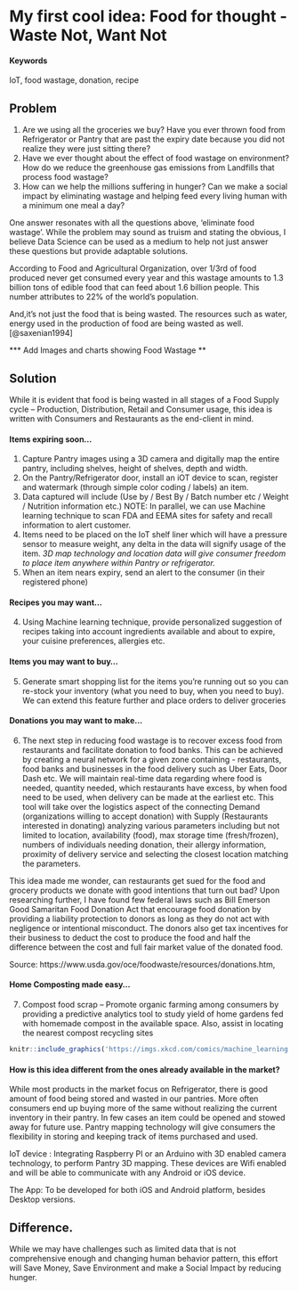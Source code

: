 # My first cool idea: Food for thought - Waste Not, Want Not

#### Keywords {-}

IoT, food wastage, donation, recipe

## Problem

1.  Are we using all the groceries we buy? Have you ever thrown food from Refrigerator or Pantry that are past the expiry date because you did not realize they were just sitting there? 
2.  Have we ever thought about the effect of food wastage on environment? How do we reduce the greenhouse gas emissions from Landfills that process food wastage?
3.  How can we help the millions suffering in hunger? Can we make a social impact by eliminating wastage and helping feed every living human with a minimum one meal a day?  

One answer resonates with all the questions above, ‘eliminate food wastage’. While the problem may sound as truism and stating the obvious, I believe Data Science can be used as a medium to help not just answer these questions but provide adaptable solutions.

According to Food and Agricultural Organization, over 1/3rd of food produced never get consumed every year and this wastage amounts to 1.3 billion tons of edible food that can feed about 1.6 billion people. This number attributes to 22% of the world’s population. 

And,it’s not just the food that is being wasted. The resources such as water, energy used in the production of food are being wasted as well. [@saxenian1994]

*** Add Images and charts showing Food Wastage **

## Solution

While it is evident that food is being wasted in all stages of a Food Supply cycle – Production, Distribution, Retail and Consumer usage, this idea is written with Consumers and Restaurants as the end-client in mind. 

#### Items expiring soon…
1.	 Capture Pantry images using a 3D camera and digitally map the entire pantry, including shelves, height of shelves, depth and width.
2.	 On the Pantry/Refrigerator door, install an iOT device to scan, register and watermark (through simple color coding / labels) an item.
3.	 Data captured will include (Use by / Best By / Batch number etc / Weight / Nutrition information etc.) NOTE: In parallel, we can use Machine learning technique to scan FDA and EEMA sites for safety and recall information to alert customer.
4.	 Items need to be placed on the IoT shelf liner which will have a pressure sensor to measure weight, any delta in the data will signify usage of the item. *3D map technology and location data will give consumer freedom to place item anywhere within Pantry or refrigerator.*
5.	 When an item nears expiry, send an alert to the consumer (in their registered phone)


#### Recipes you may want…
4.	 Using Machine learning technique, provide personalized suggestion of recipes taking into account ingredients available and about to expire, your cuisine preferences, allergies etc.

#### Items you may want to buy…
5.	 Generate smart shopping list for the items you’re running out so you can re-stock your inventory (what you need to buy, when you need to buy). We can extend this feature further and place orders to deliver groceries

#### Donations you may want to make…
6.  The next step in reducing food wastage is to recover excess food from restaurants and facilitate donation to food banks.  This can be achieved by creating a neural network for a given zone containing - restaurants, food banks and businesses in the food delivery such as Uber Eats, Door Dash etc. We will maintain real-time data regarding where food is needed, quantity needed, which restaurants have excess, by when food need to be used, when delivery can be made at the earliest etc. This tool will take over the logistics aspect of the connecting Demand (organizations willing to accept donation) with Supply (Restaurants interested in donating) analyzing various parameters including but not limited to location, availability (food), max storage time (fresh/frozen), numbers of individuals needing donation, their allergy information, proximity of delivery service and selecting the closest location matching the parameters.

This idea made me wonder, can restaurants get sued for the food and grocery products we donate with good intentions that turn out bad? Upon researching further, I have found few federal laws such as Bill Emerson Good Samaritan Food Donation Act that encourage food donation by providing a liability protection to donors as long as they do not act with negligence or intentional misconduct.  The donors also get tax incentives for their business to deduct the cost to produce the food and half the difference between the cost and full fair market value of the donated food.  

Source: https://www.usda.gov/oce/foodwaste/resources/donations.htm, 

#### Home Composting made easy...
7.  Compost food scrap – Promote organic farming among consumers by providing a predictive analytics tool to study yield of home gardens fed with homemade compost in the available space. Also, assist in locating the nearest compost recycling sites
<!-- ...or include images directly from the web. Cite your sources! -->
```r
knitr::include_graphics('https://imgs.xkcd.com/comics/machine_learning.png')
```
 
#### How is this idea different from the ones already available in the market?
While most products in the market focus on Refrigerator, there is good amount of food being stored and wasted in our pantries. More often consumers end up buying more of the same without realizing the current inventory in their pantry. In few cases an item could be opened and stowed away for future use. Pantry mapping technology will give consumers the flexibility in storing and keeping track of items purchased and used. 

IoT device : Integrating Raspberry PI or an Arduino with 3D enabled camera technology, to perform Pantry 3D mapping. These devices are Wifi enabled  and will be able to communicate with any Android or iOS device.

The App: To be developed for both iOS and Android platform, besides Desktop versions.   

## Difference.

While we may have challenges such as limited data that is not comprehensive enough and changing human behavior pattern, this effort will Save Money, Save Environment and make a Social Impact by reducing hunger.
